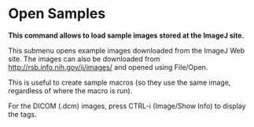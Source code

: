 = Open Samples =

'''This command allows to load sample images stored at the ImageJ site.'''

This submenu opens example images downloaded from the ImageJ Web site. The images can also be downloaded from http://rsb.info.nih.gov/ij/images/ and opened using File/Open.

This is useful to create sample macros (so they use the same image, regardless of where the macro is run).

For the DICOM (.dcm) images, press CTRL-i (Image/Show Info) to display the tags.
